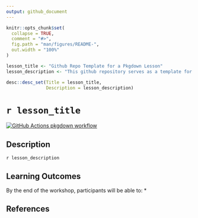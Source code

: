 ```yaml
---
output: github_document
---
```


<!-- README.md is generated from README.Rmd. Please edit that file -->

```r
knitr::opts_chunk$set(
  collapse = TRUE,
  comment = "#>",
  fig.path = "man/figures/README-",
  out.width = "100%"
)
```

```r

lesson_title <- "Github Repo Template for a Pkgdown Lesson"
lesson_description <- "This github repository serves as a template for a short-form workshop, lesson, or course to be shared in the form of a pkgdown website with slides rendered by xaringan. This description text for the package and lesson should be written in `README.Rmd`, which, when knit, will then update the package's `DESCRIPTION` file."

desc::desc_set(Title = lesson_title, 
               Description = lesson_description)
```


# `r lesson_title`

<!-- badges: start -->
[![GitHub Actions pkgdown workflow](https://github.com/uf-repro/lesson-template/workflows/pkgdown/badge.svg)](https://github.com/uf-repro/lesson-template/actions?query=workflow%3Apkgdown)


<!-- badges: end -->

## Description

`r lesson_description`

## Learning Outcomes

By the end of the workshop, participants will be able to:
* 

## References


